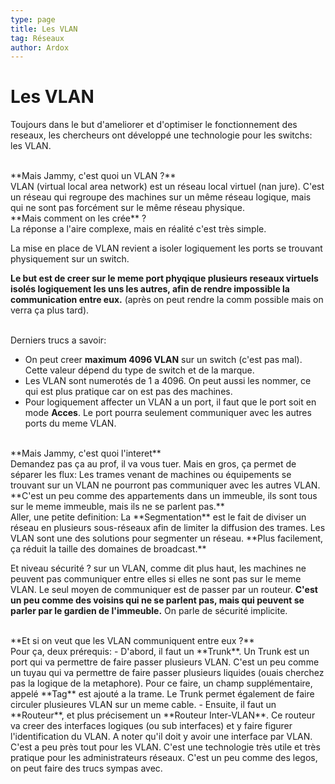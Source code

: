 ```yaml
---
type: page
title: Les VLAN
tag: Réseaux
author: Ardox
---
```


# Les VLAN
Toujours dans le but d'ameliorer et d'optimiser le fonctionnement des reseaux,
les chercheurs ont développé une technologie pour les switchs: les VLAN.

<br />
**Mais Jammy, c'est quoi un VLAN ?**
<br />
VLAN (virtual local area network) est un réseau local virtuel (nan jure).
C'est un réseau qui regroupe des machines sur un même réseau logique, mais qui
ne sont pas forcément sur le même réseau physique.
<br />
**Mais comment on les crée** ?
<br />
La réponse a l'aire complexe, mais en réalité c'est très simple.

La mise en place de VLAN revient a isoler logiquement les ports
se trouvant physiquement sur un switch. 

**Le but est de creer sur le meme port phyqique plusieurs reseaux virtuels
isolés logiquement les uns les autres, afin de rendre impossible la communication
entre eux.** (après on peut rendre la comm possible mais on verra ça plus tard).

<Diagram src='/reseaux/vlan.png' />
<br />
Derniers trucs a savoir:

- On peut creer **maximum 4096 VLAN** sur un switch (c'est pas mal). Cette valeur
dépend du type de switch et de la marque.
- Les VLAN sont numerotés de 1 a 4096. On peut aussi les nommer, ce qui est plus
pratique car on est pas des machines.
- Pour logiquement affecter un VLAN a un port, il faut que le port soit en mode
**Acces**. Le port pourra seulement communiquer avec les autres ports du meme VLAN.

<br />
**Mais Jammy, c'est quoi l'interet**
<br />
Demandez pas ça au prof, il va vous tuer. Mais en gros, ça permet de séparer
les flux: Les trames venant de machines ou équipements se trouvant sur un VLAN
ne pourront pas communiquer avec les autres VLAN. **C'est un peu comme des
appartements dans un immeuble, ils sont tous sur le meme immeuble, mais ils
ne se parlent pas.**

<br />
Aller, une petite definition: 
La **Segmentation** est le fait de diviser un réseau en plusieurs sous-réseaux
afin de limiter la diffusion des trames. Les VLAN sont une des solutions pour
segmenter un réseau. **Plus facilement, ça réduit la taille des domaines de broadcast.**

<br />

Et niveau sécurité ?
sur un VLAN, comme dit plus haut, les machines ne peuvent pas communiquer entre elles
si elles ne sont pas sur le meme VLAN. Le seul moyen de communiquer est de passer par
un routeur. **C'est un peu comme des voisins qui ne se parlent pas, mais qui peuvent
se parler par le gardien de l'immeuble.** On parle de sécurité implicite.

<br />
**Et si on veut que les VLAN communiquent entre eux ?**
<br />
Pour ça, deux prérequis:
- D'abord, il faut un **Trunk**. Un Trunk est un port qui va permettre de faire
passer plusieurs VLAN. C'est un peu comme un tuyau qui va permettre de faire
passer plusieurs liquides (ouais cherchez pas la logique de la metaphore). 
Pour ce faire, un champ supplémentaire, appelé **Tag** est ajouté a la trame.
Le Trunk permet également de faire circuler plusieures VLAN sur un meme cable.
- Ensuite, il faut un **Routeur**, et plus précisement un **Routeur Inter-VLAN**.
Ce routeur va creer des interfaces logiques (ou sub interfaces) et y faire figurer
l'identification du VLAN. A noter qu'il doit y avoir une interface par VLAN.

<br />
C'est a peu près tout pour les VLAN. C'est une technologie très utile et très
pratique pour les administrateurs réseaux. C'est un peu comme des legos, on peut
faire des trucs sympas avec.